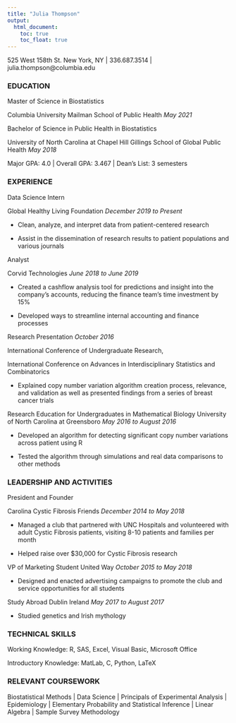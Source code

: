 ```yaml
---
title: "Julia Thompson"
output: 
  html_document:
    toc: true
    toc_float: true
---
```



525 West 158th St. New York, NY | 336.687.3514 | julia.thompson@columbia.edu 

### EDUCATION

Master of Science in Biostatistics

Columbia University Mailman School of Public Health	_May 2021_

Bachelor of Science in Public Health in Biostatistics

University of North Carolina at Chapel Hill Gillings School of Global Public Health _May 2018_

Major GPA: 4.0 | Overall GPA: 3.467 | Dean’s List: 3 semesters

### EXPERIENCE	

Data Science Intern

Global Healthy Living Foundation _December 2019 to Present_

* Clean, analyze, and interpret data from patient-centered research 

* Assist in the dissemination of research results to patient populations and various journals

Analyst

Corvid Technologies	_June 2018 to June 2019_

* Created a cashflow analysis tool for predictions and insight into the company’s accounts, reducing the finance team’s time investment by 15%

* Developed ways to streamline internal accounting and finance processes

Research Presentation _October 2016_

International Conference of Undergraduate Research,

International Conference on Advances in Interdisciplinary Statistics and Combinatorics

* Explained copy number variation algorithm creation process, relevance, and validation as well as presented findings from a series of breast cancer trials	

Research Education for Undergraduates in Mathematical Biology
University of North Carolina at Greensboro	_May 2016 to August 2016_

*	Developed an algorithm for detecting significant copy number variations across patient using R

*	Tested the algorithm through simulations and real data comparisons to other methods 	

### LEADERSHIP AND ACTIVITIES	

President and Founder

Carolina Cystic Fibrosis Friends	_December 2014 to May 2018_

* Managed a club that partnered with UNC Hospitals and volunteered with adult Cystic Fibrosis patients, visiting 8-10 patients and families per month

*	Helped raise over $30,000 for Cystic Fibrosis research	

VP of Marketing Student United Way	_October 2015 to May 2018_

* Designed and enacted advertising campaigns to promote the club and service opportunities for all students

Study Abroad Dublin Ireland	_May 2017 to August 2017_

*	Studied genetics and Irish mythology 	

### TECHNICAL SKILLS

Working Knowledge: R, SAS, Excel, Visual Basic, Microsoft Office 

Introductory Knowledge: MatLab, C, Python, LaTeX

### RELEVANT COURSEWORK

Biostatistical Methods | Data Science | Principals of Experimental Analysis | Epidemiology | Elementary Probability and Statistical Inference | Linear Algebra | Sample Survey Methodology
